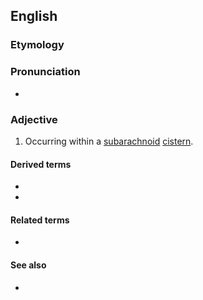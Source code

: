 ==English==

===Etymology===
{{prefix|en|intra|cisternal}}

===Pronunciation===
* {{IPA|en|/ˌɪntɹəsɪˈstɝnəl/}}

===Adjective===
{{en-adj|-}}

# {{lb|en|medicine}} Occurring within a [[subarachnoid]] [[cistern]].

====Derived terms====
* {{l|en|intracisternally}}
* {{l|en|intracisternal A-particle}}

====Related terms====
* {{l|en|intercisternal}}

====See also====
* {{l|en|intrasternal}}